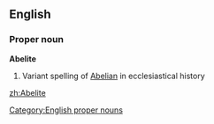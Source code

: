 ==English==

===Proper noun===
'''Abelite'''
#Variant spelling of [[Abelian]] in ecclesiastical history

[[Category:English proper nouns]]

[[zh:Abelite]]